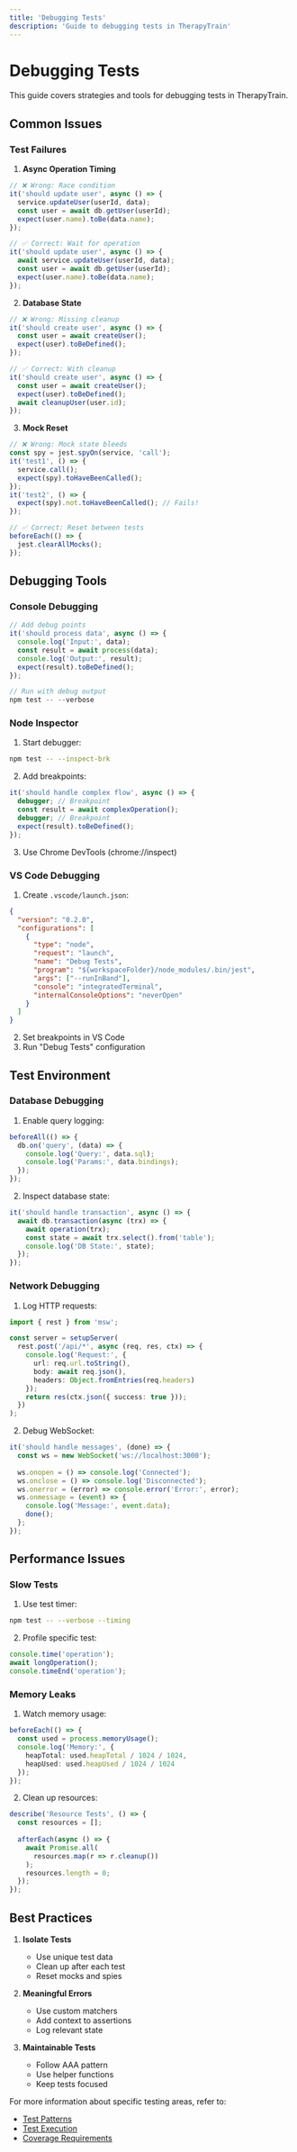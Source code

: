 ```yaml
---
title: 'Debugging Tests'
description: 'Guide to debugging tests in TherapyTrain'
---
```


# Debugging Tests

This guide covers strategies and tools for debugging tests in TherapyTrain.

## Common Issues

### Test Failures

1. **Async Operation Timing**
```typescript
// ❌ Wrong: Race condition
it('should update user', async () => {
  service.updateUser(userId, data);
  const user = await db.getUser(userId);
  expect(user.name).toBe(data.name);
});

// ✅ Correct: Wait for operation
it('should update user', async () => {
  await service.updateUser(userId, data);
  const user = await db.getUser(userId);
  expect(user.name).toBe(data.name);
});
```

2. **Database State**
```typescript
// ❌ Wrong: Missing cleanup
it('should create user', async () => {
  const user = await createUser();
  expect(user).toBeDefined();
});

// ✅ Correct: With cleanup
it('should create user', async () => {
  const user = await createUser();
  expect(user).toBeDefined();
  await cleanupUser(user.id);
});
```

3. **Mock Reset**
```typescript
// ❌ Wrong: Mock state bleeds
const spy = jest.spyOn(service, 'call');
it('test1', () => {
  service.call();
  expect(spy).toHaveBeenCalled();
});
it('test2', () => {
  expect(spy).not.toHaveBeenCalled(); // Fails!
});

// ✅ Correct: Reset between tests
beforeEach(() => {
  jest.clearAllMocks();
});
```

## Debugging Tools

### Console Debugging

```typescript
// Add debug points
it('should process data', async () => {
  console.log('Input:', data);
  const result = await process(data);
  console.log('Output:', result);
  expect(result).toBeDefined();
});

// Run with debug output
npm test -- --verbose
```

### Node Inspector

1. Start debugger:
```bash
npm test -- --inspect-brk
```

2. Add breakpoints:
```typescript
it('should handle complex flow', async () => {
  debugger; // Breakpoint
  const result = await complexOperation();
  debugger; // Breakpoint
  expect(result).toBeDefined();
});
```

3. Use Chrome DevTools (chrome://inspect)

### VS Code Debugging

1. Create `.vscode/launch.json`:
```json
{
  "version": "0.2.0",
  "configurations": [
    {
      "type": "node",
      "request": "launch",
      "name": "Debug Tests",
      "program": "${workspaceFolder}/node_modules/.bin/jest",
      "args": ["--runInBand"],
      "console": "integratedTerminal",
      "internalConsoleOptions": "neverOpen"
    }
  ]
}
```

2. Set breakpoints in VS Code
3. Run "Debug Tests" configuration

## Test Environment

### Database Debugging

1. Enable query logging:
```typescript
beforeAll(() => {
  db.on('query', (data) => {
    console.log('Query:', data.sql);
    console.log('Params:', data.bindings);
  });
});
```

2. Inspect database state:
```typescript
it('should handle transaction', async () => {
  await db.transaction(async (trx) => {
    await operation(trx);
    const state = await trx.select().from('table');
    console.log('DB State:', state);
  });
});
```

### Network Debugging

1. Log HTTP requests:
```typescript
import { rest } from 'msw';

const server = setupServer(
  rest.post('/api/*', async (req, res, ctx) => {
    console.log('Request:', {
      url: req.url.toString(),
      body: await req.json(),
      headers: Object.fromEntries(req.headers)
    });
    return res(ctx.json({ success: true }));
  })
);
```

2. Debug WebSocket:
```typescript
it('should handle messages', (done) => {
  const ws = new WebSocket('ws://localhost:3000');
  
  ws.onopen = () => console.log('Connected');
  ws.onclose = () => console.log('Disconnected');
  ws.onerror = (error) => console.error('Error:', error);
  ws.onmessage = (event) => {
    console.log('Message:', event.data);
    done();
  };
});
```

## Performance Issues

### Slow Tests

1. Use test timer:
```bash
npm test -- --verbose --timing
```

2. Profile specific test:
```typescript
console.time('operation');
await longOperation();
console.timeEnd('operation');
```

### Memory Leaks

1. Watch memory usage:
```typescript
beforeEach(() => {
  const used = process.memoryUsage();
  console.log('Memory:', {
    heapTotal: used.heapTotal / 1024 / 1024,
    heapUsed: used.heapUsed / 1024 / 1024
  });
});
```

2. Clean up resources:
```typescript
describe('Resource Tests', () => {
  const resources = [];
  
  afterEach(async () => {
    await Promise.all(
      resources.map(r => r.cleanup())
    );
    resources.length = 0;
  });
});
```

## Best Practices

1. **Isolate Tests**
   - Use unique test data
   - Clean up after each test
   - Reset mocks and spies

2. **Meaningful Errors**
   - Use custom matchers
   - Add context to assertions
   - Log relevant state

3. **Maintainable Tests**
   - Follow AAA pattern
   - Use helper functions
   - Keep tests focused

For more information about specific testing areas, refer to:
- [Test Patterns](/testing/patterns)
- [Test Execution](/testing/execution)
- [Coverage Requirements](/testing/coverage) 